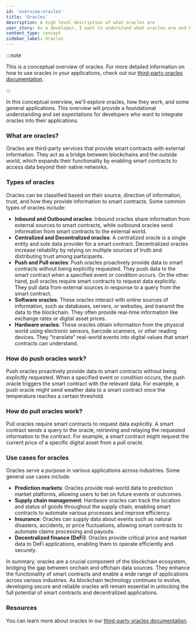 ```yaml
---
id: 'overview-oracles'
title: 'Oracles'
description: A high level description of what oracles are
user_story: As a developer, I want to understand what oracles are and how they work.
content_type: concept
sidebar_label: Oracles
---
```



:::note

This is a conceptual overview of oracles. For more detailed information on how to use oracles in your applications, check out our
[third-party oracles documentation](/for-devs/oracles/oracles-content-map).

:::

In this conceptual overview, we'll explore oracles, how they work, and some general applications. This overview will provide a foundational understanding and
set expectations for developers who want to integrate oracles into their applications.

### What are oracles?

Oracles are third-party services that provide smart contracts with external information. They act as a bridge between blockchains and the outside world, which
expands their functionality by enabling smart contracts to access data beyond their native networks.

### Types of oracles

Oracles can be classified based on their source, direction of information, trust, and how they provide information to smart contracts. Some common types of
oracles include:

- **Inbound and Outbound oracles**: Inbound oracles share information from external sources to smart contracts, while outbound oracles send information from
  smart contracts to the external world.
- **Centralized and Decentralized oracles**: A centralized oracle is a single entity and sole data provider for a smart contract. Decentralized oracles increase
  reliability by relying on multiple sources of truth and distributing trust among participants.
- **Push and Pull oracles**: Push oracles proactively provide data to smart contracts without being explicitly requested. They push data to the smart contract
  when a specified event or condition occurs. On the other hand, pull oracles require smart contracts to request data explicitly. They pull data from external
  sources in response to a query from the smart contract.
- **Software oracles**: These oracles interact with online sources of information, such as databases, servers, or websites, and transmit the data to the
  blockchain. They often provide real-time information like exchange rates or digital asset prices.
- **Hardware oracles**: These oracles obtain information from the physical world using electronic sensors, barcode scanners, or other reading devices. They
  "translate" real-world events into digital values that smart contracts can understand.

### How do push oracles work?

Push oracles proactively provide data to smart contracts without being explicitly requested. When a specified event or condition occurs, the push oracle
triggers the smart contract with the relevant data. For example, a push oracle might send weather data to a smart contract once the temperature reaches a
certain threshold.

<ImageZoom src="/img/dapps-push-oracle.svg" alt="Push oracle" className="img-600px" />

### How do pull oracles work?

Pull oracles require smart contracts to request data explicitly. A smart contract sends a query to the oracle, retrieving and relaying the requested information
to the contract. For example, a smart contract might request the current price of a specific digital asset from a pull oracle.

<ImageZoom src="/img/dapps-pull-oracle.svg" alt="Pull oracle" className="img-600px" />

### Use cases for oracles

Oracles serve a purpose in various applications across industries. Some general use cases include:

- **Prediction markets**: Oracles provide real-world data to prediction market platforms, allowing users to bet on future events or outcomes.
- **Supply chain management**: Hardware oracles can track the location and status of goods throughout the supply chain, enabling smart contracts to automate
  various processes and improve efficiency.
- **Insurance**: Oracles can supply data about events such as natural disasters, accidents, or price fluctuations, allowing smart contracts to automate claims
  processing and payouts.
- **Decentralized finance (DeFi)**: Oracles provide critical price and market data to DeFi applications, enabling them to operate efficiently and securely.

In summary, oracles are a crucial component of the blockchain ecosystem, bridging the gap between onchain and offchain data sources. They enhance the
functionality of smart contracts and enable a wide range of applications across various industries. As blockchain technology continues to evolve, developing
secure and reliable oracles will remain essential in unlocking the full potential of smart contracts and decentralized applications.

### Resources

You can learn more about oracles in our [third-party oracles documentation](/for-devs/oracles/oracles-content-map).
